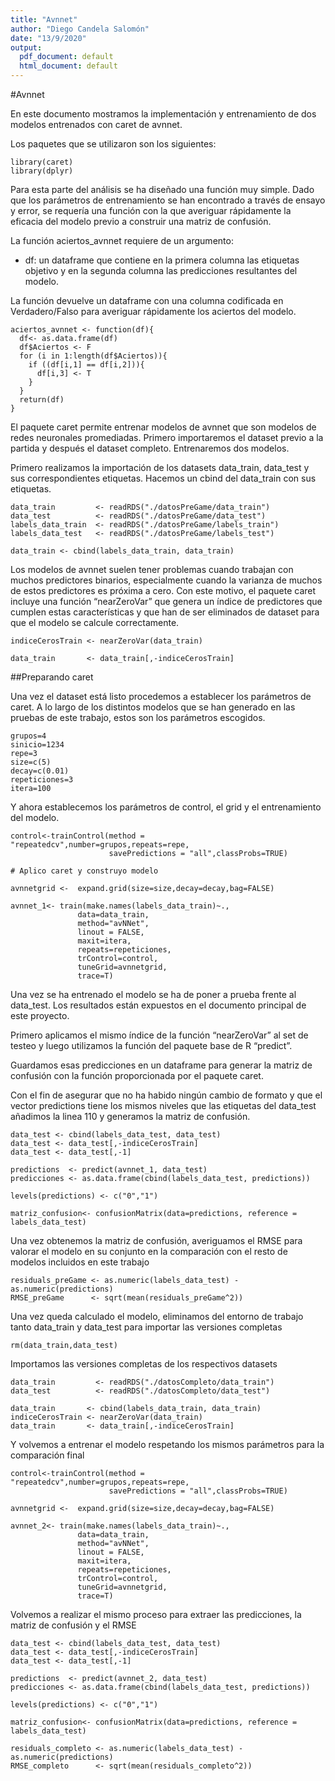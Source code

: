 ```yaml
---
title: "Avnnet"
author: "Diego Candela Salomón"
date: "13/9/2020"
output:
  pdf_document: default
  html_document: default
---
```


#Avnnet

En este documento mostramos la implementación y entrenamiento de dos modelos entrenados con caret de avnnet. 

Los paquetes que se utilizaron son los siguientes:

```
library(caret)
library(dplyr)

```
Para esta parte del análisis se ha diseñado una función muy simple. Dado que los parámetros de entrenamiento se han encontrado a través de ensayo y error, se requería una función con la que averiguar rápidamente la eficacia del modelo previo a construir una matriz de confusión.

La función aciertos_avnnet requiere de un argumento:

* df: un dataframe que contiene en la primera columna las etiquetas objetivo y en la segunda columna las predicciones resultantes del modelo. 

La función devuelve un dataframe con una columna codificada en Verdadero/Falso para averiguar rápidamente los aciertos del modelo. 

```
aciertos_avnnet <- function(df){
  df<- as.data.frame(df)
  df$Aciertos <- F
  for (i in 1:length(df$Aciertos)){
    if ((df[i,1] == df[i,2])){
      df[i,3] <- T
    }
  }
  return(df)
}
```
El paquete caret permite entrenar modelos de avnnet que son modelos de redes neuronales promediadas. Primero importaremos el dataset previo a la partida y después el dataset completo. Entrenaremos dos modelos.

Primero realizamos la importación de los datasets data_train, data_test y sus correspondientes etiquetas. Hacemos un cbind del data_train con sus etiquetas.

```
data_train         <- readRDS("./datosPreGame/data_train")
data_test          <- readRDS("./datosPreGame/data_test")
labels_data_train  <- readRDS("./datosPreGame/labels_train")
labels_data_test   <- readRDS("./datosPreGame/labels_test")

data_train <- cbind(labels_data_train, data_train)

```
Los modelos de avnnet suelen tener problemas cuando trabajan con muchos predictores binarios, especialmente cuando la varianza de muchos de estos predictores es próxima a cero. Con este motivo, el paquete caret incluye una función "nearZeroVar" que genera un índice de predictores que cumplen estas características y que han de ser eliminados de dataset para que el modelo se calcule correctamente. 

```
indiceCerosTrain <- nearZeroVar(data_train)

data_train       <- data_train[,-indiceCerosTrain]
```
##Preparando caret

Una vez el dataset está listo procedemos a establecer los parámetros de caret. A lo largo de los distintos modelos que se han generado en las pruebas de este trabajo, estos son los parámetros escogidos.

```
grupos=4
sinicio=1234
repe=3
size=c(5)
decay=c(0.01)
repeticiones=3
itera=100

```
Y ahora establecemos los parámetros de control, el grid y el entrenamiento del modelo.

```
control<-trainControl(method = "repeatedcv",number=grupos,repeats=repe,
                      savePredictions = "all",classProbs=TRUE) 

# Aplico caret y construyo modelo

avnnetgrid <-  expand.grid(size=size,decay=decay,bag=FALSE)

avnnet_1<- train(make.names(labels_data_train)~.,
               data=data_train,
               method="avNNet",
               linout = FALSE,
               maxit=itera,
               repeats=repeticiones,
               trControl=control,
               tuneGrid=avnnetgrid,
               trace=T)

```
Una vez se ha entrenado el modelo se ha de poner a prueba frente al data_test. Los resultados están expuestos en el documento principal de este proyecto.

Primero aplicamos el mismo índice de la función "nearZeroVar" al set de testeo y luego utilizamos la función del paquete base de R "predict".

Guardamos esas predicciones en un dataframe para generar la matriz de confusión con la función proporcionada por el paquete caret. 

Con el fin de asegurar que no ha habido ningún cambio de formato y que el vector predictions tiene los mismos niveles que las etiquetas del data_test añadimos la linea 110 y generamos la matriz de confusión. 

```
data_test <- cbind(labels_data_test, data_test)
data_test <- data_test[,-indiceCerosTrain]
data_test <- data_test[,-1]

predictions  <- predict(avnnet_1, data_test)
predicciones <- as.data.frame(cbind(labels_data_test, predictions))

levels(predictions) <- c("0","1")

matriz_confusion<- confusionMatrix(data=predictions, reference = labels_data_test)

```
Una vez obtenemos la matriz de confusión, averiguamos el RMSE para valorar el modelo en su conjunto en la comparación con el resto de modelos incluidos en este trabajo

```
residuals_preGame <- as.numeric(labels_data_test) - as.numeric(predictions)
RMSE_preGame      <- sqrt(mean(residuals_preGame^2))

```



Una vez queda calculado el modelo, eliminamos del entorno de trabajo tanto data_train y data_test para importar las versiones completas

```
rm(data_train,data_test)

```

Importamos las versiones completas de los respectivos datasets

```
data_train         <- readRDS("./datosCompleto/data_train")
data_test          <- readRDS("./datosCompleto/data_test")

data_train       <- cbind(labels_data_train, data_train)
indiceCerosTrain <- nearZeroVar(data_train)
data_train       <- data_train[,-indiceCerosTrain]

```

Y volvemos a entrenar el modelo respetando los mismos parámetros para la comparación final

```
control<-trainControl(method = "repeatedcv",number=grupos,repeats=repe,
                      savePredictions = "all",classProbs=TRUE) 

avnnetgrid <-  expand.grid(size=size,decay=decay,bag=FALSE)

avnnet_2<- train(make.names(labels_data_train)~.,
               data=data_train,
               method="avNNet",
               linout = FALSE,
               maxit=itera,
               repeats=repeticiones,
               trControl=control,
               tuneGrid=avnnetgrid,
               trace=T)

```
Volvemos a realizar el mismo proceso para extraer las predicciones, la matriz de confusión
y el RMSE

```
data_test <- cbind(labels_data_test, data_test)
data_test <- data_test[,-indiceCerosTrain]
data_test <- data_test[,-1]

predictions  <- predict(avnnet_2, data_test)
predicciones <- as.data.frame(cbind(labels_data_test, predictions))

levels(predictions) <- c("0","1")

matriz_confusion<- confusionMatrix(data=predictions, reference = labels_data_test)

residuals_completo <- as.numeric(labels_data_test) - as.numeric(predictions)
RMSE_completo      <- sqrt(mean(residuals_completo^2))

```

